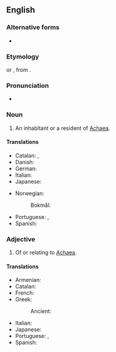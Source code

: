 {{also|Achæan}}
==English==

===Alternative forms===
* {{alter|en|Achæan|Achaian|Achean|Akhaian}}

===Etymology===
{{etyl|la|en}} {{m|la|Achaeus}} or {{m|la|Achaius}}, from {{etyl|grc|en}} {{m|grc|Ἀχαιός}}.

===Pronunciation===
* {{IPA|en|/əˈkiːən/}}

===Noun===
{{en-noun}}

# An inhabitant or a resident of [[Achaea]].

====Translations====
{{trans-top|an inhabitant of Achaea}}
* Catalan: {{t|ca|aqueu|m}}, {{t|ca|aquea|f}}
* Danish: {{t|da|akhaier|c}}
* German: {{t+|de|Achäer|m}}
* Italian: {{t|it|acheo|m}}
* Japanese: {{t|ja|アカイア人|tr=akaia-jin}}
{{trans-mid}}
* Norwegian:
*: Bokmål: {{t+|nb|akhaier|m}}
* Portuguese: {{t+|pt|aqueu|m}}, {{t|pt|aqueia|f}}
* Spanish: {{t|es|aqueo|m}}
{{trans-bottom}}

===Adjective===
{{en-adj|-}}

# Of or relating to [[Achaea]].

====Translations====
{{trans-top|Of or relating to Achaea}}
* Armenian: {{t|hy|աքայական|sc=Armn}}
* Catalan: {{t|ca|aqueu}}
* French: {{t+|fr|achéen}}
* Greek:
*: Ancient: {{t|grc|Ἀχαϊκός}}
{{trans-mid}}
* Italian: {{t|it|acheo}}
* Japanese: {{t|ja|アカイアの|tr=akaia-no}}
* Portuguese: {{t+|pt|aqueu|m}}, {{t|pt|aqueia|f}}
* Spanish: {{t|es|aqueo}}
{{trans-bottom}}